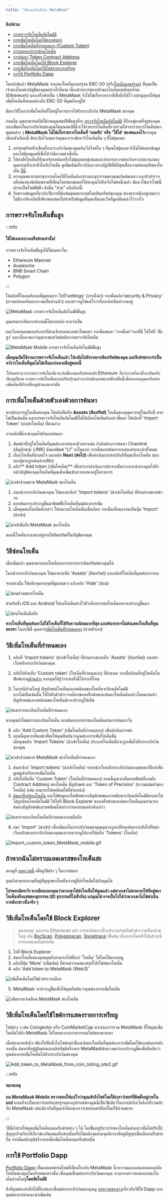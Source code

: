 ```yaml
---
title: "วิธีแสดงโทเค็นใน MetaMask"
---
```



**ลิงก์ด่วน:**

- [การตรวจจับโทเค็นอัตโนมัติ](#การตรวจจับโทเค็นขั้นสูง)
- [การเพิ่มโทเค็นโดยใช้แถบค้นหา](#การเพิ่มโทเค็นด้วยตัวเองด้วยการค้นหา)
- [การเพิ่มโทเค็นที่กำหนดเอง (Custom Token)](#วิธีเพิ่มโทเค็นที่กำหนดเอง)
- [การลบออก/การซ่อนโทเค็น](#วิธีซ่อนโทเค็น)
- [การค้นหา Token Contract Address](#ถ้าหากฉันไม่ทราบแอดเดรสของโทเค็นล่ะ)
- [การเพิ่มโทเค็นโดยใช้ Block Explorer](#วิธีเพิ่มโทเค็นโดยใช้-block-explorer)
- [การเพิ่มโทเค็นโดยใช้ไซต์รายการเหรียญ](#วิธีเพิ่มโทเค็นโดยใช้ไชต์การแสดงรายการเหรียญ)
- [การใช้ Portfolio Dapp](#การใช้-portfolio-dapp)

โดยปกติแล้ว MetaMask จะแสดงโทเค็นมาตรฐาน ERC-20 (หรือ[โทเค็นมาตรฐาน](https://ethereum.org/en/developers/docs/standards/tokens/erc-20/)) ที่คุณเป็นเจ้าของในหน้าบัญชีของคุณอย่างไรก็ตาม เนื่องด้วยการขยายตัวของโทเค็นบนอีเธอเรียม (Ethereum) และเครือข่ายอื่น ๆ MetaMask จึงไม่ได้เก็บรายการที่เชื่อถือได้ไว้ แต่อนุญาตให้คุณเพิ่มโทเค็นที่สอดคล้องกับ ERC-20 ที่คุณถืออยู่ได้

มีสองวิธีในการเพิ่มโทเค็นที่ไม่อยู่ในรายการไปยังกระเป๋าเงิน MetaMask ของคุณ

ก่อนอื่น คุณสามารถเปิดใช้งานคุณสมบัติขั้นสูงที่จะ [ตรวจจับโทเค็นอัตโนมัติ](#การตรวจจับโทเค็นขั้นสูง) ที่ถืออยู่ตามที่อยู่ของคุณ และเพิ่มลงในกระเป๋าเงินของคุณได้คุณสมบัตินี้จะใช้รายการโทเค็นที่รวบรวมได้จากรายการโทเค็นของชุมชนต่าง ๆ **MetaMask ไม่ได้เก็บรายการโทเค็นที่ 'ยอมรับ' หรือ 'ใช้ได้' ของตนเองไว้**หากคุณเลือกตัวเลือกนี้ พึงระลึกไว้เสมอว่าคุณควรระมัดระวังโทเค็นอื่น ๆ ที่ไม่คุ้นเคย:

1. อย่ายอมรับหรือเชื่อมโยงกระเป๋าเงินของคุณกับเว็บไซต์ใด ๆ ที่คุณไม่คุ้นเคย ยังไม่ได้ค้นหาข้อมูล และไม่มีเหตุผลที่เชื่อได้ว่ามีความน่าเชื่อถือ
2. ให้สงสัยโทเค็นที่รับแอร์ดรอปมาหรือไม่คุ้นเคยอยู่เสมอและทำการตรวจสอบวิเคราะห์สถานะของคุณก่อนที่จะทำสิ่งใดกับโทเค็น ดูเพิ่มเติมเกี่ยวกับแนวทางปฏิบัติที่ดีที่สุดเพื่อความปลอดภัยของโทเค็น [ที่นี่](/managing-my-tokens/token-safety-practices)
3. หากคุณพยายามทำธุรกรรมโดยใช้โทเค็นดังกล่าวและธุรกรรมของคุณเกิดล้มเหลว และตัวสำรวจบล็อคแสดงข้อผิดพลาดที่เขียนโดยสแกมเมอร์ได้นำคุณไปยังเว็บไซต์หนึ่งแล้ว มีแนวโน้มว่าไซต์นี้น่าจะเป็นไซต์ฟิชชิ่ง ดังนั้น "ห้าม" คลิกลิงก์นี้
4. รับทราบข้อมูลเกี่ยวกับวิธีการที่นักต้มตุ๋นพยายามขโมยสินทรัพย์ของคุณ ต้องตระหนักอยู่เสมอว่าไม่มีการป้องกันที่เพียงพอเสมอไปสำหรับข้อมูลที่คุณเห็นบนเว็บที่ดูเหมือนน่าไว้วางใจ

## การตรวจจับโทเค็นขั้นสูง

:::info

#### ใช้ได้เฉพาะบางเครือข่ายเท่านั้น!

การตรวจจับโทเค็นขั้นสูงใช้ได้เฉพาะใน:

- Ethereum Mainnet
- Avalanche
- BNB Smart Chain
- Polygon

:::

<Tabs>

<TabItem value="ส่วนขยาย" label="ส่วนขยาย">

ให้คลิกที่ไอเดนทิคอนที่มุมบนขวา ไปที่'settings' (การตั้งค่า) จากนั้นคลิก'security & Privacy' (ความปลอดภัยและความเป็นส่วนตัว) และตรวจดูให้แน่ใจว่าท็อกเกิลเปิดทำงานอยู่

<div class="center-container">
  <div class="img-medium">
    <img
      src={
        require("../../../../../../img/i18n/legacy/Enhanced_automatic_token_detection_MetaMask2.png")
          .default
      }
      alt="MetaMask การตรวจจับโทเค็นอัตโนมัติขั้นสูง"
    />
  </div>
</div>

คุณสามารถปิดการทำงานนี้ได้ภายหลัง หากจําเป็น

</TabItem>

<TabItem value="บนมือถือ" label="บนมือถือ">

แตะไอคอนแฮมเบอร์เกอร์ที่ด้านซ้ายบนของหน้าโฮมเพจ จากนั้นค้นหา 'การตั้งค่า'จากที่นี่ ให้ไปที่ 'ขั้นสูง' และเลื่อนจนกว่าคุณจะพบสวิตช์สลับการตรวจจับโทเค็น

<div class="center-container">
  <div class="img-medium">
    <img
      src={
        require("../../../../../../img/i18n/legacy/Enhanced_automatic_token_detection_MetaMask_Mobile.png")
          .default
      }
      alt="MetaMask Mobile การตรวจจับโทเค็นอัตโนมัติขั้นสูง"
    />
  </div>
</div>

</TabItem>

</Tabs>

**เมื่อคุณเปิดใช้งานการตรวจจับโทเค็นแล้ว ให้กลับไปยังรายการสินทรัพย์ของคุณ และรีเฟรชหากจำเป็น หวังว่าโทเค็นที่คุณไม่ได้เห็นมาก่อนจะมีอยู่ตอนนี้**

_โปรดทราบว่าการตรวจจับโทเค็นจะเกิดขึ้นบนเครือข่ายหลัก Ethereum ไม่ว่าการตั้งค่านี้จะเปิดหรือปิดอยู่ก็ตาม การตรวจจับโทเค็นแบบปรับปรุงแล้วจะทำเพียงแค่ขยายฟังก์ชั่นนี้เพื่อครอบคลุมเครือข่ายเพิ่มเติมที่มีรายชื่ออยู่ด้านบนเท่านั้น_

## การเพิ่มโทเค็นด้วยตัวเองด้วยการค้นหา

<Tabs>

<TabItem value="ส่วนขยาย" label="ส่วนขยาย">

หากต้องการดูโทเค็นของคุณ ให้คลิกที่แท็บ **Assets (สินทรัพย์)** โทเค็นของคุณควรอยู่ในแท็บนี้ หากไม่เป็นเช่นนั้น และการตรวจจับโทเค็นอัตโนมัติไม่ได้เลือกโทเค็นดังกล่าวขึ้นมา ให้คลิกที่ 'Import Token' (นำเข้าโทเค็น) ที่ด้านล่าง

การคลิกที่นี่จะนำคุณไปยังแถบค้นหา:

1. พิมพ์คำที่อยู่ในโทเค็นที่คุณต้องการค้นหาตัวอย่างเช่น ถ้าฉันต้องการค้นหา Chainlink (สัญลักษณ์: LINK) ฉันแค่พิมพ์ "LI" ลงในแถบ จากนั้นแถบค้นหาจะแสดงคำแนะนำทั้งหมด
2. เลือกโทเค็นที่น่าสนใจ และคลิก **Next (ต่อไป)** เพื่อดำเนินการต่อ(ทันทีที่คุณเลือกโทเค็น ขอบของปุ่มจะถูกเน้นด้วยสีฟ้า)
3. คลิก** Add token (เพิ่มโทเค็น)** เพื่อทำการดำเนินการต่อจากนั้นระบบจะนำทางคุณไปยังหน้าบัญชีของคุณโทเค็นที่คุณเพิ่งเพิ่มเข้ามาจะแสดงอยู่ในรายการ

<div class="center-container">
  <div class="img-medium">
    <img
      src={
        require("../../../../../../img/i18n/legacy/Import_token_MetaMask_Extension.gif")
          .default
      }
      alt="นำเข้าส่วนขยาย MetaMask ของโทเค็น"
    />
  </div>
</div>

</TabItem>

<TabItem value="บนมือถือ" label="บนมือถือ">

1. บนหน้ากระเป๋าเงินของคุณ ให้มองหาลิงก์ 'Import tokens' (นำเข้าโทเค็น) ที่ด้านล่างของหน้าจอ
2. แถบค้นหาจะปรากฏขึ้นมาพิมพ์ชื่อโทเค็นที่คุณต้องการเพิ่ม
3. เมื่อคุณพบโทเค็นดังกล่าว ให้แตะบนโทเค็นนั้นเพื่อเลือก จากนั้นเลื่อนลงจนเห็นปุ่ม 'Import' (นำเข้า)

<div class="center-container">
  <div class="img-medium">
    <img
      src={
        require("../../../../../../img/i18n/legacy/Import_token_MetaMask_Mobile.gif")
          .default
      }
      alt="นำเข้ามือถือ MetaMask ของโทเค็น"
    />
  </div>
</div>

ตอนนี้โทเค็นจะแสดงอยู่ภายใต้สินทรัพย์ในบัญชีของคุณ

</TabItem>

</Tabs>

## วิธีซ่อนโทเค็น

เมื่อเพิ่มแล้ว คุณสามารถลบโทเค็นออกจากรายการสินทรัพย์ของคุณได้

<Tabs>

<TabItem value="ส่วนขยาย" label="ส่วนขยาย">

ในหน้ากระเป๋าเงินของคุณ ให้มองหาแท็บ 'Assets' (สินทรัพย์) และคลิกที่โทเค็นที่คุณต้องการลบ

จากตรงนั้น ให้คลิกจุดสามจุดที่มุมบนขวา แล้วคลิก 'Hide' (ซ่อน)

<div class="center-container">
  <div class="img-medium">
    <img
      src={
        require("../../../../../../img/i18n/legacy/Hide_token_extension.gif")
          .default
      }
      alt="ซ่อนส่วนขยายโทเค็น"
    />
  </div>
</div>

</TabItem>

<TabItem value="บนมือถือ" label="บนมือถือ">

สำหรับทั้ง iOS และ Android ให้กดโทเค็นค้างไว้ตัวเลือกการลบโทเค็นออกจะปรากฏขึ้นมา:

<div class="center-container">
  <div class="img-medium">
    <img
      src={
        require("../../../../../../img/i18n/legacy/Hide_token_mobile.png")
          .default
      }
      alt="ซ่อนโทเค็นมือถือ"
    />
  </div>
</div>

</TabItem>

</Tabs>

**หากโทเค็นที่คุณค้นหาไม่ใช่โทเค็นที่ได้รับความนิยมมากที่สุด แถบค้นหาอาจไม่ส่งแสดงโทเค็นที่คุณมองหา** ในกรณีนี้ คุณควร[เพิ่มโทเค็นที่กำหนดเอง](#วิธีเพิ่มโทเค็นที่กำหนดเอง) (ด้วยตัวเอง)

## วิธีเพิ่มโทเค็นที่กำหนดเอง

<Tabs>

<TabItem value="ส่วนขยาย" label="ส่วนขยาย">

1. คลิกที่ 'Import tokens' (นำเข้าโทเค็น) ที่ด้านล่างของแท็บ 'Assets' (สินทรัพย์) บนหน้าเว็บหลักกระเป๋าเงินของคุณ

2. สลับไปยังแท็บ 'Custom token' (โทเค็นที่กำหนดเอง) ที่ด้านบน จากนั้นป้อนที่อยู่โทเค็นในฟิลด์แรกดู[ด้านล่าง](#ถ้าหากฉันไม่ทราบแอดเดรสของโทเค็นล่ะ) หากคุณไม่รู้ว่าจะหาสิ่งนี้ได้จากที่ไหน

3. ในกรณีส่วนใหญ่ สัญลักษณ์โทเค็นและทศนิยมของโทเค็นจะป้อนอัตโนมัติ\
   หากไม่เป็นเช่นนั้น ให้ไปยังตัวสำรวจบล็อกของเครือข่ายและค้นหาโทเค็นดังกล่าวโดยมากแล้วสัญลักษณ์และทศนิยมของโทเค็นมักจะปรากฏให้เห็น

<div class="center-container">
  <div class="img-large">
    <img
      src={
        require("../../../../../../img/managing-my-tokens/custom-tokens/how-to-display-tokens-in-metamask/Find_custom_token_details.png")
          .default
      }
      alt="ค้นหารายละเอียดโทเค็นที่กำหนดเอง"
    />
  </div>
</div>

หากคุณยังไม่พบรายละเอียดโทเค็น ลองค้นหาเอกสารของโทเค็นผ่านการค้นหาเว็บ

4. คลิก 'Add Custom Token' (เพิ่มโทเค็นที่กำหนดเอง) เพื่อดำเนินการต่อ
5. ตอนนี้คุณจะเห็นหน้าที่ขอให้คุณยืนยันว่าคุณต้องการเพิ่มโทเค็นนั้น\
   เมื่อคุณคลิก 'Import Tokens' (นำเข้าโทเค็น) ประเภทโทเค็นนั้นจะถูกเพิ่มไปยังกระเป๋าเงินของคุณ

<div class="center-container">
  <div class="img-medium">
    <img
      src={
        require("../../../../../../img/i18n/legacy/Import_custom_token_MetaMask_Extension.gif")
          .default
      }
      alt="นำเข้าส่วนขยาย MetaMask ของโทเค็นที่กำหนดเอง"
    />
  </div>
</div>

</TabItem>

<TabItem value="บนมือถือ" label="บนมือถือ">

1. ค้นหาลิงก์ 'Import tokens' (นำเข้าโทเค็น) จากหน้าเว็บหลักกระเป๋าเงินของคุณแตะที่ลิงก์เพื่อดูเมนูสำหรับการเพิ่มโทเค็น
2. สลับไปที่แท็บ 'Custom Token' (โทเค็นที่กำหนดเอง) ตอนนี้คุณจะเห็นสามฟิลด์ที่ถามถึง Contract Address ของโทเค็น สัญลักษณ์ และ 'Token of Precision' (ความแม่นยำของโทเค็น) (เช่น สามารถใส่ทศนิยมได้กี่ตำแหน่ง)
3. [ค้นหาที่อยู่ของโทเค็น](#ถ้าหากฉันไม่ทราบแอดเดรสของโทเค็นล่ะ) และใส่ข้อมูลลงในฟิลด์แรกสัญลักษณ์และทศนิยมจะป้อนอัตโนมัติหากค่าไม่ได้ถูกป้อนโดยอัตโนมัติ ให้ไปที่ Block Explorer ของเครือข่ายและค้นหาโทเค็นคุณสามารถค้นหาสัญลักษณ์และทศนิยมได้อย่างง่ายดายบนหน้าดังกล่าว

<div class="center-container">
  <div class="img-small">
    <img
      src={
        require("../../../../../../img/managing-my-tokens/custom-tokens/how-to-display-tokens-in-metamask/Find_custom_token_details_mobile.png")
          .default
      }
      alt="ค้นหารายละเอียดโทเค็นที่กำหนดเองบนมือถือ"
    />
  </div>
</div>

4. แตะ 'Import' (นำเข้า) เพื่อเพิ่มลงในกระเป๋าเงินของคุณคุณจะถูกเปลี่ยนเส้นทางกลับไปที่หน้าเว็บหลักของกระเป๋าเงินของคุณและสามารถดูได้ภายใต้แท็บ 'Tokens' (โทเค็น)

<div class="center-container">
  <div class="img-medium">
    <img
      src={
        require("../../../../../../img/i18n/legacy/Import_custom_token_MetaMask_mobile.gif")
          .default
      }
      alt="Import_custom_token_MetaMask_mobile.gif"
    />
  </div>
</div>

</TabItem>

</Tabs>

## ถ้าหากฉันไม่ทราบแอดเดรสของโทเค็นล่ะ

ลองดูที่ [บทความนี้](/managing-my-tokens/custom-tokens/how-to-find-a-token-contract-address) เพื่อดูวิธีต่าง ๆ ในการค้นหา

คุณยังสามารถถามที่อยู่สัญญาของโทเค็นจากผู้ที่ส่งโทเค็นให้กับคุณได้

**โปรดระมัดระวัง หากมีคนบอกคุณว่าพวกเขาได้ส่งโทเค็นให้คุณแล้ว แต่พวกเขาไม่สามารถให้ที่อยู่ของโทเค็นหรือแฮชของธุรกรรม (ID ธุรกรรมที่ไม่ซ้ำกัน) แก่คุณได้ อาจเป็นไปได้ว่าพวกเขาไม่ได้ดำเนินการดังกล่าวนั้นจริง ๆ**

## วิธีเพิ่มโทเค็นโดยใช้ Block Explorer

> หมายเหตุ: นอกจาก Etherscan แล้ว การดำเนินการนี้จะทำงานร่วมกับตัวสำรวจบล็อกส่วนใหญ่ เช่น [BscScan](https://bscscan.com/), [Polygonscan](https://polygonscan.com/), [Snowtrace](https://snowtrace.io/) เป็นต้น เนื่องจากโดยทั่วไปแล้วจะมีการออกแบบที่คล้ายกัน

1. ไปที่ Block Explorer
2. ค้นหาโทเค็นของคุณคุณยังสามารถไปที่ลิงก์ 'โทเค็น' ได้โดยใช้แถบเมนู
3. คลิกที่ปุ่ม 'More' (เพิ่มเติม) ที่ด้านขวาบนของสรุปโปรไฟล์ของโทเค็น
4. คลิก 'Add token to MetaMask (Web3)'

<div class="center-container">
  <div class="img-large">
    <img
      src={
        require("../../../../../../img/managing-my-tokens/custom-tokens/how-to-display-tokens-in-metamask/add_token_using_block_explorer.png")
          .default
      }
      alt="เพิ่มโทเค็นโดยใช้ตัวสำรวจบล็อก"
    />
  </div>
</div>

5. MetaMask จะปรากฏขึ้นเพื่อให้คุณยืนยันว่าคุณต้องการเพิ่มโทเค็น

<div class="center-container">
  <div class="img-small">
    <img
      src={
        require("../../../../../../img/managing-my-tokens/custom-tokens/how-to-display-tokens-in-metamask/add_token_MetaMask_notification.png")
          .default
      }
      alt="เพิ่มการแจ้งเตือน MetaMask ของโทเค็น"
    />
  </div>
</div>

## วิธีเพิ่มโทเค็นโดยใช้ไชต์การแสดงรายการเหรียญ

ไซต์ต่าง ๆ เช่น Coingecko หรือ CoinMarketCap นำเสนอการรวม MetaMask ที่ให้คุณเพิ่มโทเค็นไปยัง MetaMask ได้โดยตรงจากรายการบนไซต์ของพวกเขา

เมื่อต้องการเข้าถึง เพียงไปที่หนึ่งในไซต์เหล่านี้และค้นหาโทเค็นที่คุณต้องการเพิ่มโดยใช้แถบค้นหาหลังจากนั้น ค้นหาที่อยู่ผู้ติดต่อและคลิกที่สุนัขจิ้งจอก MetaMaskข้อความแจ้งจะปรากฏขึ้นเพื่อยืนยันว่าคุณต้องการเพิ่มโทเค็นไปยังกระเป๋าเงินของคุณ

<div class="center-container">
  <div class="img-large">
    <img
      src={
        require("../../../../../../img/managing-my-tokens/custom-tokens/how-to-display-tokens-in-metamask/Add_token_to_MetaMask_from_coin_listing_site2.gif")
          .default
      }
      alt="Add_token_to_MetaMask_from_coin_listing_site2.gif"
    />
  </div>
</div>

:::info

#### หมายเหตุ

**บน MetaMask Mobile ตรวจสอบให้แน่ใจว่าคุณเข้าถึงไซต์โดยใช้เบราว์เซอร์ที่ติดตั้งอยู่ภายในแอป** แทนที่จะเป็นเบราว์เซอร์มาตรฐานของอุปกรณ์ของคุณนี่เป็นวิธีเดียวในการเข้าถึงเว็บลิงก์ที่รวมเข้ากับ MetaMask เช่นเดียวกับที่คุณทำได้บนเบราว์เซอร์เดสก์ท็อปโดยใช้ส่วนขยาย

:::

วิธีนี้ยังช่วยให้คุณเพิ่มโทเค็นบนเครือข่ายต่าง ๆ ได้ โดยขึ้นอยู่กับว่าเจ้าของโทเค็นดังกล่าวนั้นได้ปรับใช้สัญญาอัจฉริยะที่เกี่ยวข้องกันบนเครือข่ายนั้นหรือไม่คลิกจุดสามจุดถัดจากที่อยู่สัญญาเพื่อเลือกเครือข่ายอื่น จากนั้นคลิกสุนัขจิ้งจอกเพื่อเพิ่มโทเค็นบนเครือข่ายนั้น

## การใช้ Portfolio Dapp

[Portfolio Dapp](https://portfolio.metamask.io/) เป็นแพลตฟอร์มใหม่ที่เชื่อมโยงกับ MetaMask ซึ่งจะรวมและแสดงยอดคงเหลือโทเค็นของคุณในบริบทของเรานั้น เมื่อคุณเชื่อมต่อกระเป๋าเงินของคุณ ระบบจะตรวจหาและแสดงโทเค็นส่วนใหญ่**โดยอัตโนมัติ**

สิ่งที่คุณต้องทำคือไปที่ลิงก์และเชื่อมต่อกระเป๋าเงินของคุณดู [บทความของเรา](/metamask-portfolio/)เกี่ยวกับวิธีใช้ Dapp หากคุณต้องการคำแนะนำเพิ่มเติม
